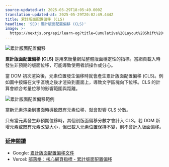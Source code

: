 ```yaml
---
source-updated-at: 2025-05-29T18:05:49.000Z
translation-updated-at: 2025-05-29T20:02:49.444Z
title: 累計版面配置偏移 (CLS)
headline: 'SEO：累計版面配置偏移 (CLS)'
image: >-
  https://nextjs.org/api/learn-og?title=Cumulative%20Layout%20Shift%20(CLS)&amp;chapter=20
---
```


![累計版面配置偏移](https://h8DxKfmAPhn8O0p3.public.blob.vercel-storage.com/learn/pages-router/seo/cls.png)

**累計版面配置偏移 (CLS)** 是用來衡量網站整體版面穩定性的指標。當網頁載入時發生非預期的版面位移，可能導致使用者誤操作或分心。

當 DOM 初次渲染後，元素位置發生偏移時就會產生累計版面配置偏移 (CLS)。例如圖中按鈕在文字區塊之後才渲染到畫面上，導致文字區塊向下位移。CLS 的計算會綜合考量位移的影響範圍與距離。

![累計版面配置偏移範例](https://h8DxKfmAPhn8O0p3.public.blob.vercel-storage.com/learn/pages-router/seo/cls-example.png)

當新元素渲染到畫面時導致既有元素位移，就會影響 CLS 分數。

只有當元素發生非預期位移時，其個別版面偏移分數才會計入 CLS。若 DOM 新增元素或既有元素改變大小，但已載入元素位置保持不變，則不會計入版面偏移。

### [延伸閱讀](#further-reading)

*   Google: [累計版面配置偏移文件](https://web.dev/cls/)
*   Vercel: [部落格：核心網頁指標 - 累計版面配置偏移](https://vercel.com/blog/core-web-vitals#cumulative-layout-shift)